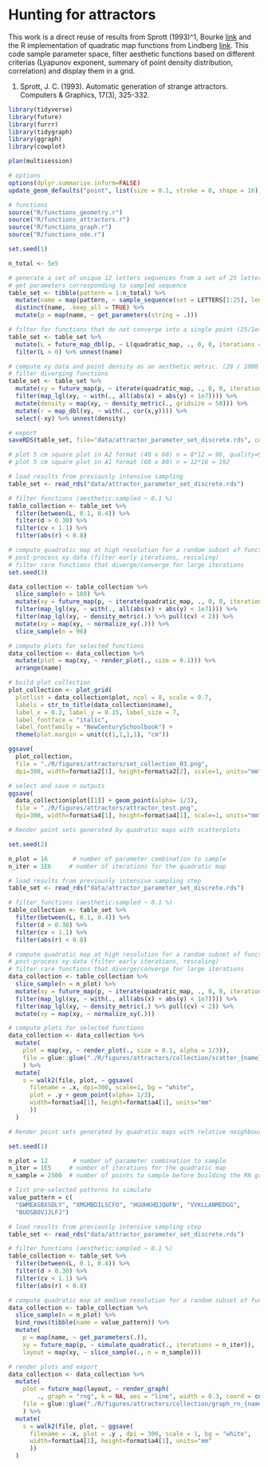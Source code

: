 # Hunting for attractors

This work is a direct reuse of results from Sprott (1993)^1, Bourke [link](http://paulbourke.net/fractals/sprott/) and the R implementation of quadratic map functions from Lindberg [link](https://blog.k2h.se/post/hunting-for-attractors/).
This code sample parameter space, filter aesthetic functions based on different criterias (Lyapunov exponent, summary of point density distribution, correlation) and display them in a grid.

1. Sprott, J. C. (1993). Automatic generation of strange attractors. Computers & Graphics, 17(3), 325-332.

```r
library(tidyverse)
library(future)
library(furrr)
library(tidygraph)
library(ggraph)
library(cowplot)

plan(multisession)

# options
options(dplyr.summarise.inform=FALSE)
update_geom_defaults("point", list(size = 0.1, stroke = 0, shape = 16))

# functions
source("R/functions_geometry.r")
source("R/functions_attractors.r")
source("R/functions_graph.r")
source("R/functions_ode.r")

```


```r

set.seed(1)

n_total <- 5e5

# generate a set of unique 12 letters sequences from a set of 25 letters (25^12 set)
# get parameters corresponding to sampled sequence
table_set <- tibble(pattern = 1:n_total) %>% 
  mutate(name = map(pattern, ~ sample_sequence(set = LETTERS[1:25], length = 12))) %>% 
  distinct(name, .keep_all = TRUE) %>% 
  mutate(p = map(name, ~ get_parameters(string = .))) 

# filter for functions that do not converge into a single point (25/1e4 @ 1000)
table_set <- table_set %>% 
  mutate(L = future_map_dbl(p, ~ L(quadratic_map, ., 0, 0, iterations = 1000))) %>%
  filter(L > 0) %>% unnest(name)

# compute xy data and point density as an aesthetic metric. (28 / 1000 @ 5000)
# filter diverging functions 
table_set <- table_set %>%
  mutate(xy = future_map(p, ~ iterate(quadratic_map, ., 0, 0, iterations = 5000))) %>% 
  filter(map_lgl(xy, ~ with(., all(abs(x) + abs(y) < 1e7)))) %>% 
  mutate(density = map(xy, ~ density_metric(., gridsize = 50))) %>% 
  mutate(r = map_dbl(xy, ~ with(., cor(x,y)))) %>% 
  select(-xy) %>% unnest(density)

# export
saveRDS(table_set, file="data/attractor_parameter_set_discrete.rds", compress="gzip")

```

```r

# plot 5 cm square plot in A2 format (40 x 60) n = 8*12 = 96, quality=90
# plot 5 cm square plot in A1 format (60 x 80) n = 12*16 = 192

# load results from previously intensive sampling
table_set <- read_rds("data/attractor_parameter_set_discrete.rds")

# filter functions (aesthetic:sampled ~ 0.1 %)
table_collection <- table_set %>%
  filter(between(L, 0.1, 0.4)) %>% 
  filter(d > 0.30) %>% 
  filter(cv < 1.1) %>% 
  filter(abs(r) < 0.8)

# compute quadratic map at high resolution for a random subset of functions
# post-process xy data (filter early iterations, rescaling)
# filter rare functions that diverge/converge for large iterations
set.seed(3)

data_collection <- table_collection %>%
  slice_sample(n = 100) %>% 
  mutate(xy = future_map(p, ~ iterate(quadratic_map, ., 0, 0, iterations = 5e5))) %>% 
  filter(map_lgl(xy, ~ with(., all(abs(x) + abs(y) < 1e7)))) %>% 
  filter(map_lgl(xy, ~ density_metric(.) %>% pull(cv) < 2)) %>% 
  mutate(xy = map(xy, ~ normalize_xy(.))) %>% 
  slice_sample(n = 96)

# compute plots for selected functions
data_collection <- data_collection %>%
  mutate(plot = map(xy, ~ render_plot(., size = 0.1))) %>% 
  arrange(name)

# build plot collection
plot_collection <- plot_grid(
  plotlist = data_collection$plot, ncol = 8, scale = 0.7,
  labels = str_to_title(data_collection$name),
  label_x = 0.2, label_y = 0.15, label_size = 7,
  label_fontface = "italic",
  label_fontfamily = "NewCenturySchoolbook") +
  theme(plot.margin = unit(c(1,1,1,1), "cm")) 

ggsave(
  plot_collection,
  file = "./R/figures/attractors/set_collection_03.png",
  dpi=300, width=format$a2[1], height=format$a2[2], scale=1, units="mm")

# select and save n outputs
ggsave(
  data_collection$plot[[1]] + geom_point(alpha= 1/3), 
  file = "./R/figures/attractors/attractor_test.png",
  dpi=300, width=format$a4[1], height=format$a4[1], scale=1, units="mm")

```

```r
# Render point sets generated by quadratic maps with scatterplots

set.seed(2)

n_plot = 16       # number of parameter combination to sample
n_iter = 1E6     # number of iterations for the quadratic map

# load results from previously intensive sampling step
table_set <- read_rds("data/attractor_parameter_set_discrete.rds")

# filter functions (aesthetic:sampled ~ 0.1 %)
table_collection <- table_set %>%
  filter(between(L, 0.1, 0.4)) %>% 
  filter(d > 0.30) %>% 
  filter(cv < 1.1) %>% 
  filter(abs(r) < 0.8)

# compute quadratic map at high resolution for a random subset of functions
# post-process xy data (filter early iterations, rescaling)
# filter rare functions that diverge/converge for large iterations
data_collection <- table_collection %>%
  slice_sample(n = n_plot) %>% 
  mutate(xy = future_map(p, ~ iterate(quadratic_map, ., 0, 0, iterations = n_iter))) %>% 
  filter(map_lgl(xy, ~ with(., all(abs(x) + abs(y) < 1e7)))) %>% 
  filter(map_lgl(xy, ~ density_metric(.) %>% pull(cv) < 2)) %>% 
  mutate(xy = map(xy, ~ normalize_xy(.)))

# compute plots for selected functions
data_collection <- data_collection %>%
  mutate(
    plot = map(xy, ~ render_plot(., size = 0.1, alpha = 1/3)),
    file = glue::glue("./R/figures/attractors/collection/scatter_{name}.png")
    ) %>% 
  mutate(
    s = walk2(file, plot, ~ ggsave(
      filename = .x, dpi=300, scale=1, bg = "white",
      plot = .y + geom_point(alpha= 1/3),
      width=format$a4[1], height=format$a4[1], units="mm"
      ))
  )

```


```r
# Render point sets generated by quadratic maps with relative neighbourhood graphs.

set.seed(1)

n_plot = 12       # number of parameter combination to sample
n_iter = 1E5     # number of iterations for the quadratic map
n_sample = 2500  # number of points to sample before building the RN graph.

# list pre-selected patterns to simulate
value_pattern = c(
  "GWMEASBXSDLY", "XMGMBDILSCFO", "HGUHKHDJQUFN", "VVKLLANMEDGG",
  "BUOSBOVJJLFJ")

# load results from previously intensive sampling step
table_set <- read_rds("data/attractor_parameter_set_discrete.rds")

# filter functions (aesthetic:sampled ~ 0.1 %)
table_collection <- table_set %>%
  filter(between(L, 0.1, 0.4)) %>% 
  filter(d > 0.30) %>% 
  filter(cv < 1.1) %>% 
  filter(abs(r) < 0.8)

# compute quadratic map at medium resolution for a random subset of functions
data_collection <- table_collection %>%
  slice_sample(n = n_plot) %>% 
  bind_rows(tibble(name = value_pattern)) %>% 
  mutate(
    p = map(name, ~ get_parameters(.)),
    xy = future_map(p, ~ simulate_quadratic(., iterations = n_iter)),
    layout = map(xy, ~ slice_sample(., n = n_sample)))

# render plots and export
data_collection <- data_collection %>%
  mutate(
    plot = future_map(layout, ~ render_graph(
        ., graph = "rng", k = NA, aes = "line", width = 0.3, coord = coord_fixed())),
    file = glue::glue("./R/figures/attractors/collection/graph_rn_{name}.png")
    ) %>% 
  mutate(
    s = walk2(file, plot, ~ ggsave(
      filename = .x, plot = .y , dpi = 300, scale = 1, bg = "white",
      width=format$a4[1], height=format$a4[1], units="mm"
      ))
  )

```


